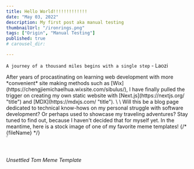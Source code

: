 ```yaml
---
title: Hello World!!!!!!!!!!!!!
date: "May 03, 2022"
description: My first post aka manual testing
thumbnailUrl: "/ironrings.png"
tags: ["Origin", "Manual Testing"]
published: true
# carousel_dir:

---
```




`A journey of a thousand miles begins with a single step` - Laozi

<div>
    After years of procastinating on learning web development with more *convenient*
  site making methods such as
  [Wix](https://chengjiemichaelhua.wixsite.com/sibulus/), I have finally pulled
  the trigger on creating my own static website with
  [Next.js](https://nextjs.org/ "title") and [MDX](https://mdxjs.com/ "title").
  \
  \
    Will this be a blog page dedicated to technical know-hows on my personal
  struggle with software development? Or perhaps used to showcase my traveling
  adventures? Stay tuned to find out, because I haven't decided that for myself
  yet. In the meantime, here is a stock image of one of my favorite meme
  templates! 
  {/* {fileName} */}

<div>
  <Image
    src={"/unsettledTomTemplate.jpg"}
    height="1%"
    width="1%"
    quality = {100}
    alt="thumbnail"
    layout="responsive"
/>

###### Unsettled Tom Meme Template

</div>

</div>
